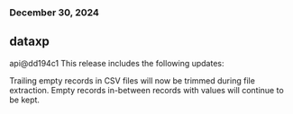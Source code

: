 ### December 30, 2024
## dataxp

api@dd194c1
This release includes the following updates:

Trailing empty records in CSV files will now be trimmed during file extraction. Empty records in-between records with values will continue to be kept.